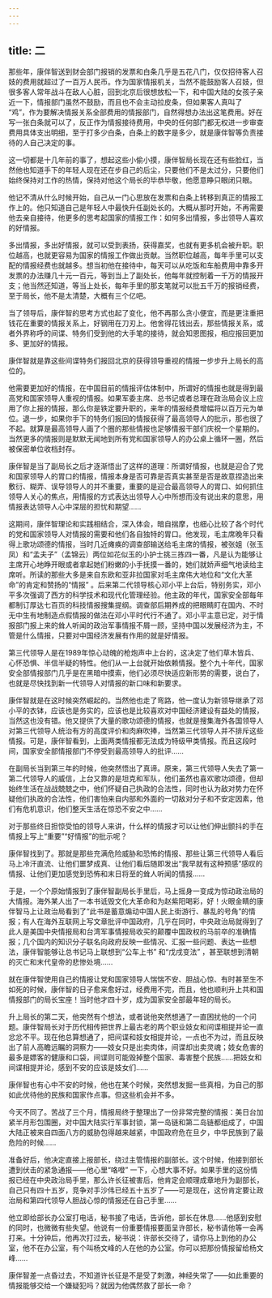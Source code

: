 ```yaml
---
---
---
```

title: 二
---



那些年，康伴智送到财会部门报销的发票和白条几乎是五花八门，仅仅招待客人召妓的费用就超过了一百万人民币。作为国家情报机关，当然不能鼓励客人召妓，但很多客人常年战斗在敌人心脏，回到北京后很想放松一下，和中国大陆的女孩子亲近一下，情报部门虽然不鼓励，而且也不会主动拉皮条，但如果客人真叫了 “鸡”，作为要解决情报关系全部费用的情报部门，自然得想办法出这笔费用。好在写一张白条就可以了，反正作为情报接待费用，中央的任何部门都无权进一步审查费用具体支出明细，至于打多少白条，白条上的数字是多少，就是康伴智等负责接待的人自己决定的事。

这一切都是十几年前的事了，想起这些小偷小摸，康伴智局长现在还有些脸红，当然他也知道手下的年轻人现在还在步自己的后尘，只要他们不是太过分，只要他们始终保持对工作的热情，保持对他这个局长的毕恭毕敬，他愿意睁只眼闭只眼。

他记不清从什么时候开始，自己从一门心思放在发票和白条上转移到真正的情报工作上的。他只知道自己是年轻人中最快升任副处长的。大概从那时开始，不再需要他去亲自接待，他更多的思考起国家的情报工作：如何多出情报，多出领导人喜欢的好情报。

多出情报，多出好情报，就可以受到表扬，获得嘉奖，也就有更多机会被升职。职位越高，也就更容易为国家的情报工作做出贡献。当然职位越高，每年手里可以支配的情报经费也就越多。想当初他在接待中，每天可以从吃饭和车船费用中靠多开发票的办法赚几十元一百元，等到当上了副处长，他每年就控制着一千万的情报开支；他当然还知道，等当上处长，每年手里的那支笔就可以批五千万的报销经费，至于局长，他不是太清楚，大概有三个亿吧。

当了领导后，康伴智的思考方式也起了变化，他不再那么贪小便宜，而是更注重把钱花在重要的情报关系上，好钢用在刀刃上。他舍得花钱出去，那些情报关系，或者外界称呼的间谍、特务们受到他的大手笔的接待，就会知恩图报，相应报回更加多、更加好的情报。

康伴智就是靠这些间谍特务们报回北京的获得领导重视的情报一步步升上局长的高位的。

他需要更加好的情报，在中国目前的情报评估体制中，所谓好的情报也就是得到最高党和国家领导人重视的情报。如果军委主席、总书记或者总理在政治局会议上应用了你上报的情报，那么你是铁定要升职的，来年的情报经费增幅将以百万元为单位。退一步，如果你手下的特务们报回的情报获得了最高领导人的批示，那也很了不起。就算是最高领导人画了个圈的那些情报也足够情报干部们庆祝一个星期的。当然更多的情报则是默默无闻地到所有党和国家领导人的办公桌上循环一圈，然后被保密单位收档封存。

康伴智是当了副局长之后才逐渐悟出了这样的道理：所谓好情报，也就是迎合了党和国家领导人的胃口的情报，情报本身是否可靠是否真实甚至是否是故意捏造出来敷衍、糊弄、误导领导人的并不重要，重要的是迎合最高领导人的胃口、如何抓住领导人关心的焦点，用情报的方式表达出领导人心中所想而没有说出来的意思，用情报表达领导人心中深层的担忧和期望……

这期间，康伴智理论和实践相结合，深入体会，暗自揣摩，也细心比较了各个时代的党和国家领导人对情报的需要和他们各自独特的胃口。他发现，毛主席晚年只看得上歌功颂德的情报，当时几近瘫痪的调查部输送给毛主席的情报，被张姐（张玉凤）和“孟夫子”（孟锦云）两位如花似玉的小护士挑三拣四一番，凡是认为能够让主席开心地睁开眼或者拿起她们粉嫩的小手抚摸一番的，她们就娇声细气地读给主席听。所读的那些大多是来自东欧和亚非拉国家对毛主席伟大地位和“文化大革命”的肯定和赞扬的“情报” 。后来第二代领导核心邓小平上台后，特别务实，邓小平多次强调了西方的科学技术和现代化管理经验。他主政的年代，国家安全部每年都制订厚达七百页的科技情报搜集提纲。调查部后期养成的把眼睛盯在国内、不时无中生有地制造点假情报的做法在邓小平时代行不通了。邓小平主意已定，对于情报部门报上来的耸人听闻的政治军事情报不屑一顾，坚持中国以发展经济为主，不管是什么情报，只要对中国经济发展有作用的就是好情报。

第三代领导人是在1989年惊心动魄的枪炮声中上台的，这决定了他们草木皆兵、心怀恐惧、半信半疑的特性。他们从一上台就开始依赖情报。整个九十年代，国家安全部情报部门几乎是在黑暗中摸索，他们必须尽快适应新形势的需要，说白了，也就是尽快找到新一代领导人对情报的新口味和新要求。

康伴智就是在这时候突然崛起的。当然他也走了弯路，他一度认为新领导继承了邓小平的衣钵，应该也是务实的，应该也是比较喜欢对中国经济建设有益处的情报，当然这也没有错。他又提供了大量的歌功颂德的情报，也就是搜集海外各国领导人对第三代领导人统治有方的高度评价和肉麻吹捧，当然第三代领导人并不排斥这些情报。可是，康伴智看到，上面两类情报都无法成为特级甲类情报。而且这段时间，国家安全部情报部门不停受到最高领导人的批评……

在副局长当到第三年的时候，他突然悟出了真谛。原来，第三代领导人失去了第一第二代领导人的威信，上台又靠的是坦克和军队，他们虽然也喜欢歌功颂德，但却始终生活在战战兢兢之中，他们怀疑自己执政的合法性，同时也认为敌对势力在怀疑他们执政的合法性，他们害怕来自内部和外面的一切敌对分子和不安定因素，他们有危机意识，他们整天生活在惊恐不安之中……

对于那些终日担惊受怕的领导人来讲，什么样的情报才可以让他们伸出颤抖的手在情报上写上“重要”“好情报”的批示呢？

康伴智找到了。那就是那些充满危险威胁和恐怖的情报、那些让第三代领导人看后马上冷汗直流、让他们噩梦成真、让他们看后随即发出“我早就有这种预感”感叹的情报、让他们更加感觉到恐怖和末日将至的耸人听闻的情报……

于是，一个个原始情报到了康伴智副局长手里后，马上摇身一变成为惊动政治局的大情报。海外某人出了一本书诋毁文化大革命和为赵紫阳喝彩，好！火眼金睛的康伴智马上让政治局看到了“此书是蓄意煽动中国人民上街游行、暴乱的号角”的情报；有人在海外互联网上写文章批评中国政府，几乎在同时，中央政治局就得到了此人是美国中央情报局和台湾军事情报局收买的颠覆中国政权的马前卒的准确情报；几个国内的知识分子联名向政府反映一些情况、汇报一些问题、表达一些想法，康伴智能够让总书记马上联想到“公车上书” 和“戊戌变法” ，甚至联想到清朝的灭亡和末代皇帝的悲惨处境……

就在康伴智使用自己的情报让党和国家领导人惴惴不安、胆战心惊、有时甚至生不如死的时候，康伴智的日子愈来愈好过，经费用不完，而且，他也顺利升上共和国情报部门的局长宝座！当时他才四十岁，成为国家安全部最年轻的局长。

升上局长的第二天，他突然有个想法，或者说他突然想通了一直困扰他的一个问题。康伴智局长对于历代相传把世界上最古老的两个职业妓女和间谍相提并论一直忿忿不平。现在他总算想通了，把间谍和妓女相提并论，一点也不为过，而且反映出了前人高瞻远瞩的洞察力——妓女只是出卖肉体，间谍却出卖灵魂；妓女危害的最多是嫖客的健康和口袋，间谍则可能毁掉整个国家、毒害整个民族……把妓女和间谍相提并论，感到不安的应该是妓女们……

康伴智也有心中不安的时候，他也在某个时候，突然想发掘一些真相，为自己的那如此优待他的民族和国家作点事。但这些机会并不多。

今天不同了。苦战了三个月，情报局终于整理出了一份非常完整的情报：美日台加紧半月形包围圈，对中国大陆实行军事封锁，第一岛链和第二岛链都组成了，中国大陆正被来自四面八方的威胁包得越来越紧，中国政府危在旦夕，中华民族到了最危险的时候……

准备好后，他决定直接上报部长，绕过主管情报的副部长。这个时候，他接到部长遭到伏击的紧急通报——他心里“咯噔” 一下，心想大事不好。如果手里的这份情报已经在中央政治局手里，那么许长征被害后，他肯定会顺理成章地升为副部长，自己只有四十五岁，竞争对手沙伟已经五十五岁了——可是现在，这份肯定要让政治局和第四代领导人胆战心惊的情报还在自己手里……

他立即给部长办公室打电话，秘书接了电话，告诉他，部长在休息……他感到安慰的同时，也微微有些失望。他说有一份重要情报要面呈许部长，秘书请他等一会再打来。十分钟后，他再次打过去，秘书说：许部长交待了，请你马上到他的办公室，他不在办公室，有个叫杨文峰的人在他的办公室。你可以把那份情报留给杨文峰……

康伴智差一点昏过去，不知道许长征是不是受了刺激，神经失常了——如此重要的情报能够交给一个嫌疑犯吗？就因为他偶然救了部长一命？